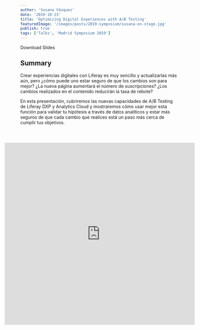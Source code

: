 ```yaml
---
author: 'Susana Vázquez'
date: '2019-10-23'
title: 'Optimizing Digital Experiences with A/B Testing'
featuredImage: '/images/posts/2019-symposium/susana-on-stage.jpg'
publish: true
tags: ['Talks', 'Madrid Symposium 2019']
---
```



<Link to="https://www.liferay.com/documents/231490028/236190064/ABTesting-LRESP2019.pdf/fc66ae43-7f20-e178-a941-50727ee67dde?t=1572966523247">Download Slides</Link>

## Summary

Crear experiencias digitales con Liferay es muy sencillo y actualizarlas más aún, pero ¿cómo puede uno estar seguro de que los cambios son para mejor? ¿La nueva página aumentará el número de suscripciones? ¿Los cambios realizados en el contenido reducirán la tasa de rebote?

En esta presentación, cubriremos las nuevas capacidades de A/B Testing de Liferay DXP y Analytics Cloud y mostraremos cómo usar mejor esta función para validar tu hipótesis a través de datos analíticos y estar más seguros de que cada cambio que realices está un paso más cerca de cumplir tus objetivos.

<div style="width:120%;height:580px;margin-top:4em;margin-left:-10%;position:relative;"><iframe width="100%" height="100%" src="https://www.youtube.com/embed/JQipj_MrI1o" frameborder="0" allow="accelerometer; autoplay; encrypted-media; gyroscope; picture-in-picture" allowfullscreen></iframe></div>
